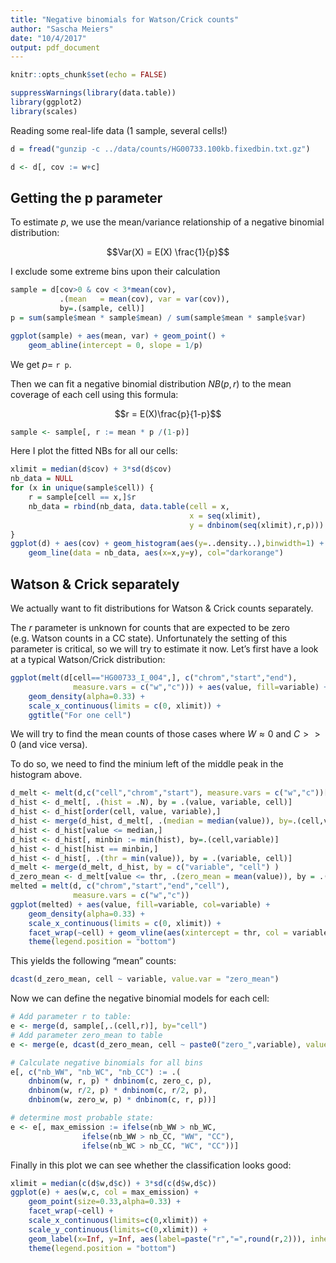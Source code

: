 ```yaml
---
title: "Negative binomials for Watson/Crick counts"
author: "Sascha Meiers"
date: "10/4/2017"
output: pdf_document
---
```


```r
knitr::opts_chunk$set(echo = FALSE)
```

```r
suppressWarnings(library(data.table))
library(ggplot2)
library(scales)
```

Reading some real-life data (1 sample, several cells!)

```r
d = fread("gunzip -c ../data/counts/HG00733.100kb.fixedbin.txt.gz")
```
```r
d <- d[, cov := w+c]
```


## Getting the p parameter

To estimate $p$, we use the mean/variance relationship of a negative binomial distribution:

$$Var(X) = E(X) \frac{1}{p}$$

I exclude some extreme bins upon their calculation

```r
sample = d[cov>0 & cov < 3*mean(cov), 
           .(mean   = mean(cov), var = var(cov)), 
           by=.(sample, cell)]
p = sum(sample$mean * sample$mean) / sum(sample$mean * sample$var)
```
```r
ggplot(sample) + aes(mean, var) + geom_point() + 
    geom_abline(intercept = 0, slope = 1/p)
```

We get $p =$ `r p`.

Then we can fit a negative binomial distribution $NB(p,r)$ to the mean coverage of each cell using this formula:

$$r = E(X)\frac{p}{1-p}$$
```r
sample <- sample[, r := mean * p /(1-p)]
```

Here I plot the fitted NBs for all our cells:

```r
xlimit = median(d$cov) + 3*sd(d$cov)
nb_data = NULL
for (x in unique(sample$cell)) {
    r = sample[cell == x,]$r
    nb_data = rbind(nb_data, data.table(cell = x,
                                        x = seq(xlimit),
                                        y = dnbinom(seq(xlimit),r,p)))
}
ggplot(d) + aes(cov) + geom_histogram(aes(y=..density..),binwidth=1) + facet_wrap(~cell) + scale_x_continuous(limits = c(0,xlimit)) + geom_label(x=Inf, y=Inf, aes(label=paste("r","=",round(r,2))), data = sample, hjust=1,vjust=1) +
    geom_line(data = nb_data, aes(x=x,y=y), col="darkorange")
```

## Watson & Crick separately

We actually want to fit distributions for Watson & Crick counts separately. 

The $r$ parameter is unknown for counts that are expected to be zero (e.g. Watson counts in a CC state). Unfortunately the setting of this parameter is critical, so we will try to estimate it now. Let's first have a look at a typical Watson/Crick distribution:

```r
ggplot(melt(d[cell=="HG00733_I_004",], c("chrom","start","end"), 
              measure.vars = c("w","c"))) + aes(value, fill=variable) + 
    geom_density(alpha=0.33) + 
    scale_x_continuous(limits = c(0, xlimit)) + 
    ggtitle("For one cell")
```

We will try to find the mean counts of those cases where $W \approx 0$ and $C >> 0$ (and vice versa).

To do so, we need to find the minium left of the middle peak in the histogram above.

```r
d_melt <- melt(d,c("cell","chrom","start"), measure.vars = c("w","c"))[value < xlimit,]
d_hist <- d_melt[, .(hist = .N), by = .(value, variable, cell)]
d_hist <- d_hist[order(cell, value, variable),]
d_hist <- merge(d_hist, d_melt[, .(median = median(value)), by=.(cell,variable)])
d_hist <- d_hist[value <= median,]
d_hist <- d_hist[, minbin := min(hist), by=.(cell,variable)]
d_hist <- d_hist[hist == minbin,]
d_hist <- d_hist[, .(thr = min(value)), by = .(variable, cell)]
d_melt <- merge(d_melt, d_hist, by = c("variable", "cell") )
d_zero_mean <- d_melt[value <= thr, .(zero_mean = mean(value)), by = .(variable, cell)]
melted = melt(d, c("chrom","start","end","cell"), 
              measure.vars = c("w","c"))
ggplot(melted) + aes(value, fill=variable, col=variable) + 
    geom_density(alpha=0.33) + 
    scale_x_continuous(limits = c(0, xlimit)) + 
    facet_wrap(~cell) + geom_vline(aes(xintercept = thr, col = variable), data = d_hist) +
    theme(legend.position = "bottom")
```

This yields the following "mean" counts:

```r
dcast(d_zero_mean, cell ~ variable, value.var = "zero_mean")
```

Now we can define the negative binomial models for each cell:

```r
# Add parameter r to table:
e <- merge(d, sample[,.(cell,r)], by="cell")
# Add parameter zero_mean to table
e <- merge(e, dcast(d_zero_mean, cell ~ paste0("zero_",variable), value.var = "zero_mean"), by="cell")

# Calculate negative binomials for all bins
e[, c("nb_WW", "nb_WC", "nb_CC") := .(
    dnbinom(w, r, p) * dnbinom(c, zero_c, p),
    dnbinom(w, r/2, p) * dnbinom(c, r/2, p),
    dnbinom(w, zero_w, p) * dnbinom(c, r, p))]

# determine most probable state:
e <- e[, max_emission := ifelse(nb_WW > nb_WC, 
                ifelse(nb_WW > nb_CC, "WW", "CC"), 
                ifelse(nb_WC > nb_CC, "WC", "CC"))]
```


Finally in this plot we can see whether the classification looks good:

```r
xlimit = median(c(d$w,d$c)) + 3*sd(c(d$w,d$c))
ggplot(e) + aes(w,c, col = max_emission) + 
    geom_point(size=0.33,alpha=0.33) + 
    facet_wrap(~cell) + 
    scale_x_continuous(limits=c(0,xlimit)) +
    scale_y_continuous(limits=c(0,xlimit)) +
    geom_label(x=Inf, y=Inf, aes(label=paste("r","=",round(r,2))), inherit.aes=F, data = sample, hjust=1,vjust=1) +
    theme(legend.position = "bottom")
```